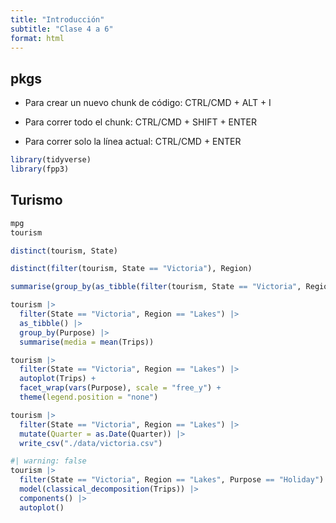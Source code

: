 ```yaml
---
title: "Introducción"
subtitle: "Clase 4 a 6"
format: html
---
```


## pkgs

-   Para crear un nuevo chunk de código: CTRL/CMD + ALT + I

-   Para correr todo el chunk: CTRL/CMD + SHIFT + ENTER

-   Para correr solo la línea actual: CTRL/CMD + ENTER

```r
library(tidyverse)
library(fpp3)
```

## Turismo

```r
mpg
tourism
```

```r
distinct(tourism, State)
```

```r
distinct(filter(tourism, State == "Victoria"), Region)
```

```r
summarise(group_by(as_tibble(filter(tourism, State == "Victoria", Region == "Lakes")),Purpose), media = mean(Trips))
```

```r
tourism |> 
  filter(State == "Victoria", Region == "Lakes") |> 
  as_tibble() |> 
  group_by(Purpose) |> 
  summarise(media = mean(Trips))
```

```r
tourism |> 
  filter(State == "Victoria", Region == "Lakes") |>
  autoplot(Trips) +
  facet_wrap(vars(Purpose), scale = "free_y") +
  theme(legend.position = "none")
```

```r
tourism |> 
  filter(State == "Victoria", Region == "Lakes") |> 
  mutate(Quarter = as.Date(Quarter)) |> 
  write_csv("./data/victoria.csv")
```

```r
#| warning: false
tourism |> 
  filter(State == "Victoria", Region == "Lakes", Purpose == "Holiday") |>
  model(classical_decomposition(Trips)) |> 
  components() |> 
  autoplot()
```
